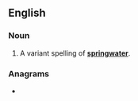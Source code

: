 {{also|springwater|spring water}}

==English==

===Noun===
{{en-noun|head=[[spring]]-[[water]]|-}}

# A variant spelling of '''[[springwater]]'''.

===Anagrams===
* {{l|en|tiger prawns}}
